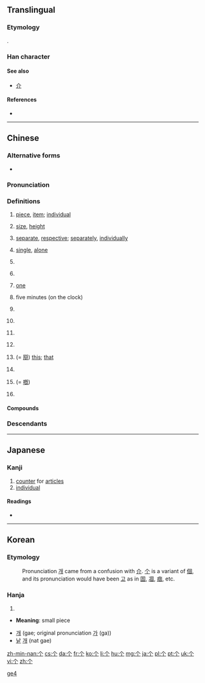 {{also|個|箇}}<!-- may be replaced by zh-forms -->
==Translingual==
{{stroke order|strokes=3}}
{{stroke order|type=animate}}
{{zh-hanzi-box|个|[[個]]}} 
===Etymology===
{{Han simp|個}}.

===Han character===
{{Han char|rn=2|rad=丨|as=02|sn=3|four=8020.0|canj=OL|ids=⿱𠆢丨}}

====See also====
* [[介]] <!-- graphically similar, and in fact confused – see Korean section -->

====References====
* {{Han ref|kx=0078.230|dkj=00070|dj=0158.030|hdz=10103.010|uh=4E2A|ud=20010}}

----

==Chinese==
{{zh-hanzi-box|[[个]]|[[個]]／[[箇]]}}

===Alternative forms===
* {{zh-l|箇}}

===Pronunciation===
{{zh-pron
|m=gè,ge
|c=go3
|h=poj=[[kè]], [[kài]]
|mn=kò
|w=5geq,5hheq,4eq,2ku
|w_note=As classifier or particle: 5geq ~ 5hheq ~ 4eq; literary: 2ku
|ma=zh-gè.ogg
|cat=n,cl,part,a,adv
}}

===Definitions===
{{zh-noun}}

# [[piece]], [[item]]; [[individual]]
#: {{zh-l|个人|an individual; personal}}
#: {{zh-l|个体|individuality}}
# [[size]], [[height]]
#: {{zh-l|个子|height, stature}}
#: {{zh-l|个儿|size}}
# [[separate]], [[respective]]; [[separately]], [[individually]]
#: {{zh-l|个别|individual, separate; some, a couple of}}
# [[single]], [[alone]]
# {{non-gloss definition|The generic classifier. Used with nouns lacking specific classifiers.}}
#: {{zh-usex|我 有 一 个 问题。|I have a question.|link=yes}}
# {{non-gloss definition|Alternative classifier, for nouns having specific classifiers. Often colloquial and regional. Usage varies greatly between different topolects.}}
#: {{zh-usex|一 个 人|one person; alone|link=yes}}
#: {{zh-usex|每 个 人|every person, everyone|link=yes}}
#: {{zh-usex|一 个 井|a well|C-GZ|link=yes}}
#: {{zh-usex|一 个 房|a room|C-GZ|link=yes}}
#: {{zh-usex|一 个 学校|one school|link=yes}}
# {{context|dialectal|lang=zh}} [[one]]
# {{context|regional|Cantonese|lang=zh}} five minutes (on the clock)
#: {{zh-usex|而家 系 点 十一 个 字|It's five to two now.|C-GZ|link=yes}}
#: {{zh-usex|争 三 个 六 点|a quarter to six|C-GZ|link=yes}}
# {{context|Mandarin|colloquial|lang=zh}} {{non-gloss definition|Particle, placed between a verb and numbers, showing that the following numbers are approximate, not accurate.}}
#: {{zh-usex|他 一下 跑 个 两 三 公里 都 不在话下。|Running two or three kilometers in one go is a piece of cake for him.|link=yes}}
#: {{zh-usex|他们 俩 就 差{chà} 个 一 两 岁。|The age difference between them is only about one or two years.|link=yes}}
# {{context|Mandarin|colloquial|lang=zh}} {{non-gloss definition|Particle, placed between a verb and its object or complement, adding a sense of ease, swiftness and one-offness to the action.}}
#: {{zh-usex|吃 个 饭，洗 个 澡，休息{xi} 休息{xi}|have some food, have a shower and have some rest|link=yes}}
#: {{zh-usex|我们 昨天 见 了 个 面，聊 了 聊 近况。|We met yesterday, and chatted about how we've been recently.|link=yes}}
# {{context|Mandarin|colloquial|lang=zh}} {{non-gloss definition|Particle used after {{zh-l|些}}.}}
#: {{zh-usex|那些 个 年 的 事 现在 回忆 起来 还是 记忆犹新。|It feels like yesterday when I reminisce about those stories in the past.|link=yes}}
# {{context|dialectal Mandarin|lang=zh}} {{non-gloss definition|Particle used in some time-related words.}}
#: {{zh-l|今儿个|(''dialectal'') today}}
# {{context|obsolete|Wu|Xiang|Gan|dialectal Cantonese|dialectal Min|lang=zh}} (= [[搿]]) [[this]]; [[that]]
#: {{zh-usex|个 个 人|this person|link=yes|SH}}
#: {{zh-usex|个 只 鸭子 勿 太 酥|This duck hasn't been cooked long enough for it to become tender.|link=yes|SH}}
# {{context|Wu|lang=zh}} {{non-gloss definition|Word-initial particle, serving as the definite article.}}
#: {{zh-usex|个 人 今朝 为啥 勿 来|Why hasn't that guy come today?|link=yes|SH}}
# {{context|obsolete|Cantonese|Wu|lang=zh}} (= [[嘅]]) {{non-gloss definition|Possessive particle. Equivalent to Mandarin {{zh-l|的}}.}}
#: {{zh-usex|我 个 小囡|my child|link=yes|SH}}
#: {{zh-usex|住 响 你 屋企 个 陈 先生 系 乜嘢 人 嚟 呀？|Who is that Mr. Chan that lives at your house?|C-GZ|link=yes}}
# {{context|dialectal|lang=zh}} {{non-gloss definition|Sentence-final declarative, affirmative, or prohibitive particle. Equivalent to Mandarin {{zh-l|的}}, {{zh-l|了}}.}}
#: {{zh-usex|标语 勿 是 我 写 个。|I didn't write that slogan.|link=yes|SH}}

====Compounds====
{{der2
| {{zh-l|个别}}
| {{zh-l|个个}}
| {{zh-l|个儿}}
| {{zh-l|个人}}
| {{zh-l|个体}}
| {{zh-l|个性}}
| {{zh-l|个子}}
}}

===Descendants===
{{Sinoxenic-word|個|こ|개|cá}}

[[Category:Beginning Mandarin|ge4]]

----

==Japanese==
{{ja-see-also|箇|個}}

===Kanji===
{{ja-kanji|grade=uc|rs=丨02}}

# [[counter]] for [[articles]]
# [[individual]]

====Readings====
* {{ja-readings|on=[[か]] (ka), [[こ]] (ko)|kun=[[こ]] (ko), [[ひ]] (hi)}}

{{ja-kref
|jis= 5024
|ku= 4804
|shift= 98A2
|euc= D0A4
|freq= ''not ranked''
|nelson= 340
|newnelson= 25
|halpern= 1959
|kld= ''not listed''
|heisig=''not listed''
|tuttle= 6f8.15
}}

----

==Korean==

===Etymology===
: Pronunciation [[개]] came from a confusion with [[介]]. [[个]] is a variant of [[個]], and its pronunciation would have been [[고]] as in [[固]], [[凅]], [[痼]], etc.

===Hanja===
{{ko-hanja|hangeul=[[개]]|eumhun=[[낱]] [[개]]|rv=gae, ga|mr=kae, ka|y=kay, ka}}

# {{defn|lang=ko|sort=丨02}}

* '''Meaning''': small piece

* [[개]] (gae; original pronunciation [[가]] (ga))
* [[낱]] [[개]] (nat gae)

[[zh-min-nan:个]]
[[cs:个]]
[[da:个]]
[[fr:个]]
[[ko:个]]
[[li:个]]
[[hu:个]]
[[mg:个]]
[[ja:个]]
[[pl:个]]
[[pt:个]]
[[uk:个]]
[[vi:个]]
[[zh:个]]